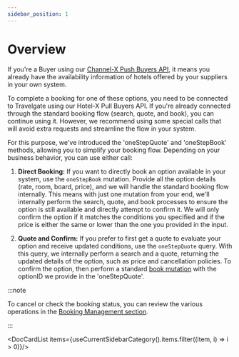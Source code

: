```yaml
---
sidebar_position: 1
---
```


# Overview


If you're a Buyer using our [Channel-X Push Buyers API](/docs/apis/for-buyers/inventory-buyers/channel-x-push-buyers-api/quickstart), it means you already have the availability information of hotels offered by your suppliers in your own system.

To complete a booking for one of these options, you need to be connected to Travelgate using our Hotel-X Pull Buyers API. If you're already connected through the standard booking flow (search, quote, and book), you can continue using it. However, we recommend using some special calls that will avoid extra requests and streamline the flow in your system.

For this purpose, we've introduced the 'oneStepQuote' and 'oneStepBook' methods, allowing you to simplify your booking flow. Depending on your business behavior, you can use either call:

1. **Direct Booking:**
   If you want to directly book an option available in your system, use the `oneStepBook` mutation. Provide all the option details (rate, room, board, price), and we will handle the standard booking flow internally. This means with just one mutation from your end, we'll internally perform the search, quote, and book processes to ensure the option is still available and directly attempt to confirm it. We will only confirm the option if it matches the conditions you specified and if the price is either the same or lower than the one you provided in the input.

2. **Quote and Confirm:**
   If you prefer to first get a quote to evaluate your option and receive updated conditions, use the `oneStepQuote` query. With this query, we internally perform a search and a quote, returning the updated details of the option, such as price and cancellation policies. To confirm the option, then perform a standard [book mutation](/docs/apis/for-buyers/hotel-x-pull-buyers-api/booking-flow/book) with the optionID we provide in the 'oneStepQuote'.

:::note

To cancel or check the booking status, you can review the various operations in the [Booking Management section](/docs/apis/for-buyers/hotel-x-pull-buyers-api/booking-management/overview).

:::


<DocCardList items={useCurrentSidebarCategory().items.filter((item, i) => i > 0)}/>